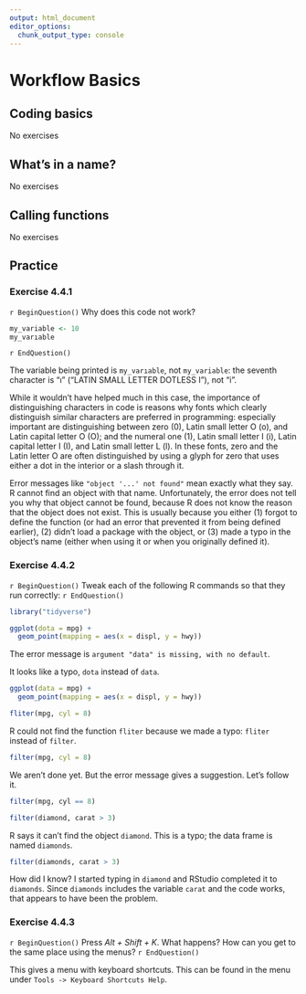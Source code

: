 ```yaml
---
output: html_document
editor_options:
  chunk_output_type: console
---
```

# Workflow Basics

## Coding basics

No exercises

## What's in a name?

No exercises

## Calling functions

No exercises

## Practice

### Exercise <span class="exercise-number">4.4.1</span> {.unnumbered .exercise}

`r BeginQuestion()`
Why does this code not work?
```r
my_variable <- 10
my_varıable
```
`r EndQuestion()`

The variable being printed is `my_varıable`, not `my_variable`:
the seventh character is "ı" ("LATIN SMALL LETTER DOTLESS I"), not "i".

While it wouldn't have helped much in this case, the importance of
distinguishing characters in code is reasons why fonts which clearly
distinguish similar characters are preferred in programming: especially
important are distinguishing between zero (0), Latin small letter O (o), and
Latin capital letter O (O); and the numeral one (1), Latin small letter I (i),
Latin capital letter I (I), and Latin small letter L (l). In these fonts, zero
and the Latin letter O are often distinguished by using a glyph for zero that
uses either a dot in the interior or a slash through it.

Error messages like `"object '...' not found"` mean exactly what they say. R
cannot find an object with that name.  Unfortunately, the error does not tell
you why that object cannot be found, because R does not know the reason that
the object does not exist. This is usually because you either (1) forgot to
define the function (or had an error that prevented it from being defined
earlier), (2) didn't load a package with the object, or (3) made a typo in the
object's name (either when using it or when you originally defined it).

### Exercise <span class="exercise-number">4.4.2</span> {.unnumbered .exercise}

`r BeginQuestion()`
Tweak each of the following R commands so that they run correctly:
`r EndQuestion()`

```r
library("tidyverse")

ggplot(dota = mpg) +
  geom_point(mapping = aes(x = displ, y = hwy))
```
The error message is `argument "data" is missing, with no default`.

It looks like a typo, `dota` instead of `data`.
```r
ggplot(data = mpg) +
  geom_point(mapping = aes(x = displ, y = hwy))
```

```r
fliter(mpg, cyl = 8)
```

R could not find the function `fliter` because we made a typo: `fliter` instead of `filter`.

```r
filter(mpg, cyl = 8)
```

We aren't done yet. But the error message gives a suggestion. Let's follow it.

```r
filter(mpg, cyl == 8)
```

```r
filter(diamond, carat > 3)
```

R says it can't find the object `diamond`.
This is a typo; the data frame is named `diamonds`.
```r
filter(diamonds, carat > 3)
```

How did I know? I started typing in `diamond` and RStudio completed it to `diamonds`.
Since `diamonds` includes the variable `carat` and the code works, that appears to have been the problem.

### Exercise <span class="exercise-number">4.4.3</span> {.unnumbered .exercise}

`r BeginQuestion()`
Press *Alt + Shift + K*. What happens? How can you get to the same place using the menus?
`r EndQuestion()`

This gives a menu with keyboard shortcuts. This can be found in the menu under `Tools -> Keyboard Shortcuts Help`.
